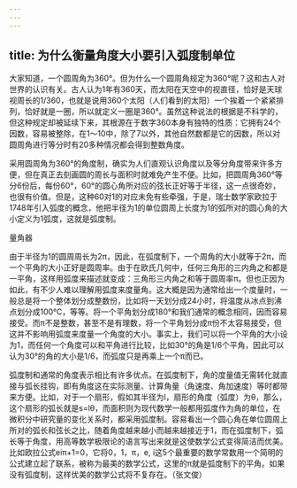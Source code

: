 ```yaml
---
---
---
```

title: 为什么衡量角度大小要引入弧度制单位
---




大家知道，一个圆周角为360°。但为什么一个圆周角规定为360°呢？这和古人对世界的认识有关。古人认为1年有360天，而太阳在天空中的视直径，恰好是天球视周长的1/360，也就是说用360个太阳（人们看到的太阳）一个挨着一个紧紧排列，恰好就是一圈，所以就定义一圈是360°。虽然这种说法的根据是不科学的，但这种规定却被延续下来，其根源在于数字360本身有独特的性质：它拥有24个因数，容易被整除，在1～10中，除了7以外，其他自然数都是它的因数，所以对圆周角进行等分时有20多种情况都会得到整数角度。

采用圆周角为360°的角度制，确实为人们直观认识角度以及等分角度带来许多方便，但在真正去刻画圆的周长与面积时就难免产生不便。比如，把圆周角360°等分6份后，每份60°，60°的圆心角所对应的弦长正好等于半径，这一点很奇妙，也很有价值。但是，这种60对1的对应未免有些牵强，于是，瑞士数学家欧拉于1748年引入弧度的概念，他把半径为1的单位圆周上长度为1的弧所对的圆心角的大小定义为1弧度，这就是弧度制。

量角器



由于半径为1的圆周周长为2π，因此，在弧度制下，一个周角的大小就等于2π，而一个平角的大小正好是圆周率。由于在欧氏几何中，任何三角形的三内角之和都是一平角，这样用弧度来描述就变成：三角形三内角之和等于圆周率π。但也正因为如此，有不少人难以理解用弧度来度量角。这大概是因为通常给出一个度量时，一般总是将一个整体划分成整数份，比如将一天划分成24小时，将温度从冰点到沸点划分成100℃，等等。将一个平角划分成180°和我们通常的概念相同，因而容易接受。而π不是整数，甚至不是有理数，将一个平角划分成π份不太容易接受，但这并不影响用弧度来度量一个角度的大小。事实上，我们可以将一个平角的大小设为1，而任何一个角度可以和平角进行比较，比如30°的角是1/6个平角，因此可以认为30°的角的大小是1/6，而弧度只是再乘上一个π而已。

弧度制和通常的角度表示相比有许多优点。在弧度制下，角的度量值无需转化就直接与弧长挂钩，即有角度这在实际测量、计算角量（角速度、角加速度）等时都带来方便。比如，对于一个扇形，假如其半径为l，扇形的角度（弧度）为θ，那么，这个扇形的弧长就是s=lθ，而面积则为现代数学一般都用弧度作为角的单位，在微积分中研究量的变化关系时，都采用弧度制。容易看出一个圆心角在单位圆周上所对的弧长和弦长之比，随着角度越来越小而越来越接近于1，而在弧度制下，弧长等于角度，用高等数学极限论的语言写出来就是这使数学公式变得简洁而优美。比如欧拉公式eiπ+1=0，它将0，1，π，e, i这5个最重要的数学常数用一个简明的公式建立起了联系，被称为最美的数学公式，这里的π就是弧度制下的平角。如果没有弧度制，这样优美的数学公式将不复存在。（张文俊）